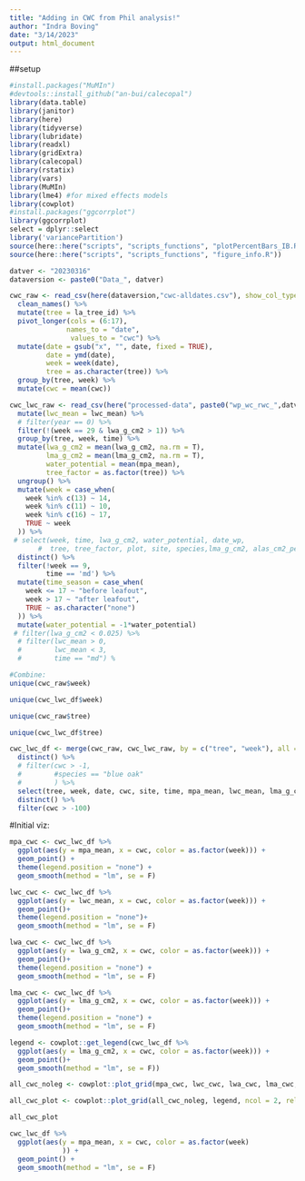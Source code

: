```yaml
---
title: "Adding in CWC from Phil analysis!"
author: "Indra Boving"
date: "3/14/2023"
output: html_document
---
```


##setup
```r
#install.packages("MuMIn")
#devtools::install_github("an-bui/calecopal")
library(data.table)
library(janitor)
library(here)
library(tidyverse)
library(lubridate)
library(readxl)
library(gridExtra)
library(calecopal)
library(rstatix)
library(vars)
library(MuMIn)
library(lme4) #for mixed effects models
library(cowplot)
#install.packages("ggcorrplot")
library(ggcorrplot)
select = dplyr::select
library('variancePartition')
source(here::here("scripts", "scripts_functions", "plotPercentBars_IB.R"))
source(here::here("scripts", "scripts_functions", "figure_info.R"))

datver <- "20230316"
dataversion <- paste0("Data_", datver)
```

```r
cwc_raw <- read_csv(here(dataversion,"cwc-alldates.csv"), show_col_types = F) %>% 
  clean_names() %>% 
  mutate(tree = la_tree_id) %>% 
  pivot_longer(cols = (6:17),
              names_to = "date", 
               values_to = "cwc") %>% 
  mutate(date = gsub("x", "", date, fixed = TRUE), 
         date = ymd(date), 
         week = week(date), 
         tree = as.character(tree)) %>% 
  group_by(tree, week) %>% 
  mutate(cwc = mean(cwc))

cwc_lwc_raw <- read_csv(here("processed-data", paste0("wp_wc_rwc_",datver,".csv")), show_col_types = F) %>% 
  mutate(lwc_mean = lwc_mean) %>% 
  # filter(year == 0) %>% 
  filter(!(week == 29 & lwa_g_cm2 > 1)) %>% 
  group_by(tree, week, time) %>% 
  mutate(lwa_g_cm2 = mean(lwa_g_cm2, na.rm = T),
         lma_g_cm2 = mean(lma_g_cm2, na.rm = T),
         water_potential = mean(mpa_mean), 
         tree_factor = as.factor(tree)) %>% 
  ungroup() %>% 
  mutate(week = case_when(
    week %in% c(13) ~ 14,
    week %in% c(11) ~ 10,
    week %in% c(16) ~ 17,
    TRUE ~ week
  )) %>%
 # select(week, time, lwa_g_cm2, water_potential, date_wp,
       #  tree, tree_factor, plot, site, species,lma_g_cm2, alas_cm2_per_mm2) %>% 
  distinct() %>% 
  filter(!week == 9, 
         time == 'md') %>% 
  mutate(time_season = case_when(
    week <= 17 ~ "before leafout", 
    week > 17 ~ "after leafout", 
    TRUE ~ as.character("none")
  )) %>% 
  mutate(water_potential = -1*water_potential) 
 # filter(lwa_g_cm2 < 0.025) %>% 
  # filter(lwc_mean > 0, 
  #        lwc_mean < 3, 
  #        time == "md") %

#Combine: 
unique(cwc_raw$week)

unique(cwc_lwc_df$week)

unique(cwc_raw$tree)

unique(cwc_lwc_df$tree)

cwc_lwc_df <- merge(cwc_raw, cwc_lwc_raw, by = c("tree", "week"), all = T) %>% 
  distinct() %>% 
  # filter(cwc > -1, 
  #        #species == "blue oak"
  #        ) %>% 
  select(tree, week, date, cwc, site, time, mpa_mean, lwc_mean, lma_g_cm2, lwa_g_cm2, water_potential, time_season) %>% 
  distinct() %>% 
  filter(cwc > -100)
```


#Initial viz:

```r
mpa_cwc <- cwc_lwc_df %>% 
  ggplot(aes(y = mpa_mean, x = cwc, color = as.factor(week))) +
  geom_point() +
  theme(legend.position = "none") +
  geom_smooth(method = "lm", se = F)

lwc_cwc <- cwc_lwc_df %>% 
  ggplot(aes(y = lwc_mean, x = cwc, color = as.factor(week))) +
  geom_point()+
  theme(legend.position = "none")+
  geom_smooth(method = "lm", se = F)

lwa_cwc <- cwc_lwc_df %>% 
  ggplot(aes(y = lwa_g_cm2, x = cwc, color = as.factor(week))) +
  geom_point()+
  theme(legend.position = "none") +
  geom_smooth(method = "lm", se = F)

lma_cwc <- cwc_lwc_df %>% 
  ggplot(aes(y = lma_g_cm2, x = cwc, color = as.factor(week))) +
  geom_point()+
  theme(legend.position = "none") +
  geom_smooth(method = "lm", se = F)

legend <- cowplot::get_legend(cwc_lwc_df %>% 
  ggplot(aes(y = lma_g_cm2, x = cwc, color = as.factor(week))) +
  geom_point()+
  geom_smooth(method = "lm", se = F))

all_cwc_noleg <- cowplot::plot_grid(mpa_cwc, lwc_cwc, lwa_cwc, lma_cwc, nrow = 2)

all_cwc_plot <- cowplot::plot_grid(all_cwc_noleg, legend, ncol = 2, rel_widths = c(1, .2))

all_cwc_plot
```

```r
cwc_lwc_df %>% 
  ggplot(aes(y = mpa_mean, x = cwc, color = as.factor(week)
             )) +
  geom_point() +
  geom_smooth(method = "lm", se = F) 
```



